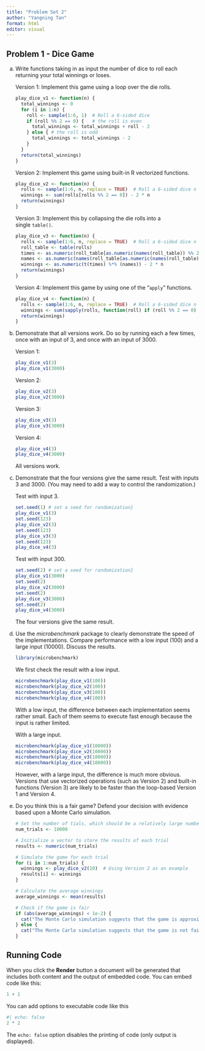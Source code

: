 ```yaml
---
title: "Problem Set 2"
author: "Yangning Tan"
format: html
editor: visual
---
```


## Problem 1 - Dice Game

a.  Write functions taking in as input the number of dice to roll each returning your total winnings or loses.

    Version 1: Implement this game using a loop over the die rolls.

    ```r
    play_dice_v1 <- function(n) {
      total_winnings <- 0
      for (i in 1:n) {
        roll <- sample(1:6, 1)  # Roll a 6-sided dice
        if (roll %% 2 == 0) {   # the roll is even
          total_winnings <- total_winnings + roll - 2
        } else { # the roll is odd
          total_winnings <- total_winnings - 2
        }
      }
      return(total_winnings)
    }
    ```

    Version 2: Implement this game using built-in R vectorized functions.

    ```r
    play_dice_v2 <- function(n) {
      rolls <- sample(1:6, n, replace = TRUE)  # Roll a 6-sided dice n times
      winnings <- sum(rolls[rolls %% 2 == 0]) - 2 * n
      return(winnings)
    }
    ```

    Version 3: Implement this by collapsing the die rolls into a single `table()`.

    ```r
    play_dice_v3 <- function(n) {
      rolls <- sample(1:6, n, replace = TRUE)  # Roll a 6-sided dice n times
      roll_table <- table(rolls)
      times <- as.numeric(roll_table[as.numeric(names(roll_table)) %% 2 == 0])
      names <- as.numeric(names(roll_table[as.numeric(names(roll_table)) %% 2 == 0]))
      winnings <- as.numeric(t(times) %*% (names)) - 2 * n
      return(winnings)
    }
    ```

    Version 4: Implement this game by using one of the "`apply`" functions.

    ```r
    play_dice_v4 <- function(n) {
      rolls <- sample(1:6, n, replace = TRUE)  # Roll a 6-sided dice n times
      winnings <- sum(sapply(rolls, function(roll) if (roll %% 2 == 0) roll - 2 else -2))
      return(winnings)
    }
    ```

b.  Demonstrate that all versions work. Do so by running each a few times, once with an input of 3, and once with an input of 3000.

    Version 1:

    ```r
    play_dice_v1(3)
    play_dice_v1(3000)
    ```

    Version 2:

    ```r
    play_dice_v2(3)
    play_dice_v2(3000)
    ```

    Version 3:

    ```r
    play_dice_v3(3)
    play_dice_v3(3000)
    ```

    Version 4:

    ```r
    play_dice_v4(3)
    play_dice_v4(3000)
    ```

    All versions work.

c.  Demonstrate that the four versions give the same result. Test with inputs 3 and 3000. (You may need to add a way to control the randomization.)

    Test with input 3.

    ```r
    set.seed(1) # set a seed for randomization}
    play_dice_v1(3)
    set.seed(123)
    play_dice_v2(3)
    set.seed(123)
    play_dice_v3(3)
    set.seed(123)
    play_dice_v4(3)
    ```

    Test with input 300.

    ```r
    set.seed(2) # set a seed for randomization}
    play_dice_v1(3000)
    set.seed(2)
    play_dice_v2(3000)
    set.seed(2)
    play_dice_v3(3000)
    set.seed(2)
    play_dice_v4(3000)
    ```

    The four versions give the same result.

d.  Use the *microbenchmark* package to clearly demonstrate the speed of the implementations. Compare performance with a low input (100) and a large input (10000). Discuss the results.

    ```r
    library(microbenchmark)
    ```

    We first check the result with a low input.

    ```r
    microbenchmark(play_dice_v1(100))
    microbenchmark(play_dice_v2(100))
    microbenchmark(play_dice_v3(100))
    microbenchmark(play_dice_v4(100))
    ```

    With a low input, the difference between each implementation seems rather small. Each of them seems to execute fast enough because the input is rather limited.

    With a large input.

    ```r
    microbenchmark(play_dice_v1(10000))
    microbenchmark(play_dice_v2(10000))
    microbenchmark(play_dice_v3(10000))
    microbenchmark(play_dice_v4(10000))
    ```

    However, with a large input, the difference is much more obvious. Versions that use vectorized operations (such as Version 2) and built-in functions (Version 3) are likely to be faster than the loop-based Version 1 and Version 4.

e.  Do you think this is a fair game? Defend your decision with evidence based upon a Monte Carlo simulation.

    ```r
    # Set the number of tials, which should be a relatively large number
    num_trials <- 10000

    # Initialize a vector to store the results of each trial
    results <- numeric(num_trials)

    # Simulate the game for each trial
    for (i in 1:num_trials) {
      winnings <- play_dice_v2(10)  # Using Version 2 as an example
      results[i] <- winnings
    }

    # Calculate the average winnings
    average_winnings <- mean(results)

    # Check if the game is fair
    if (abs(average_winnings) < 1e-2) {
      cat("The Monte Carlo simulation suggests that the game is approximately fair.\n")
    } else {
      cat("The Monte Carlo simulation suggests that the game is not fair.\n")
    }
    ```

## Running Code

When you click the **Render** button a document will be generated that includes both content and the output of embedded code. You can embed code like this:

```r
1 + 1
```

You can add options to executable code like this

```r
#| echo: false
2 * 2
```

The `echo: false` option disables the printing of code (only output is displayed).
